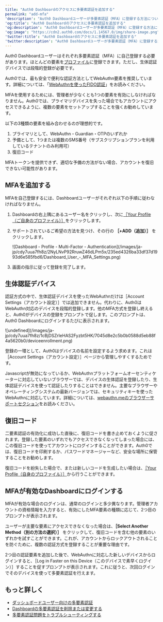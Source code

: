 ```yaml
---
title: "Auth0 Dashboardのアクセスに多要素認証を追加する"
permalink: "add-mfa"
'description': "Auth0 Dashboardユーザーが多要素認証（MFA）に登録する方法について説明します。"
'og:title': "Auth0 Dashboardのアクセスに多要素認証を追加する"
'og:description': "Auth0 Dashboardユーザーが多要素認証（MFA）に登録する方法について説明します。"
'og:image': "https://cdn2.auth0.com/docs/1.14567.0/img/share-image.png"
'twitter:title': "Auth0 Dashboardのアクセスに多要素認証を追加する"
'twitter:description': "Auth0 Dashboardユーザーが多要素認証（MFA）に登録する方法について説明します。"
---
```


<Tooltip data-tooltip-id="react-containers-DefinitionTooltip-0" href="/ja-jp/glossary?term=auth0-dashboard" tip="Auth0 Dashboard: サービスを構成するためのAuth0の主製品。" cta="用語集の表示">Auth0 Dashboard</Tooltip>ユーザーはそれぞれ多要素認証（<Tooltip data-tooltip-id="react-containers-DefinitionTooltip-0" href="/ja-jp/glossary?term=multifactor-authentication" tip="多要素認証（MFA）: ユーザー名とパスワードに加えて、SMS経由のコードなどの要素を使用するユーザー認証プロセス。" cta="用語集の表示">MFA</Tooltip>）に自己登録する必要があります。ほとんどの要素を[プロファイル](https://manage.auth0.com/#/profile)に登録できます。ただし、生体認証デバイスでは段階的登録が必要です。

<Callout icon="file-lines" color="#0EA5E9" iconType="regular">

Auth0では、最も安全で便利な認証方法としてWebAuthn要素を推奨しています。詳細については、「[WebAuthnを使ったFIDO認証](/ja-jp/secure/multi-factor-authentication/fido-authentication-with-webauthn)」をお読みください。

</Callout>

<Warning>

MFAを使用するためには、管理者が少なくとも1つの要素を有効にしなければなりません。Auth0では、プライマリデバイスを失った場合でもアカウントにアクセスできるように、複数の要素をセットアップすることを強くお勧めしています。

以下の3種類の要素を組み合わせるのが理想的です。

1. プライマリとして、WebAuthn・Guardian・OTPのいずれか
2. 予備として、1つまたは複数のSMS番号（サブスクリプションプランを利用しているテナントのみ利用可）
3. 復旧コード

MFAトークンを提供できず、適切な予備の方法がない場合、アカウントを復旧できない可能性があります。

</Warning>

## MFAを追加する

MFAを自己登録するには、Dashboardユーザーがそれぞれ以下の手順に従わなければなりません。

1. Dashboardの右上隅にあるユーザー名をクリックし、次に[［Your Profile（ご自身のプロファイル）］](https://manage.auth0.com/#/profile)をクリックします。
2. サポートされているご希望の方法を見つけ、その行の **［+ADD（追加）］** をクリックします。

   <Frame>![Dashboard - Profile - Multi-Factor - Authentication](/images/ja-jp/cdy7uua7fh8z/2NyLNvP92RruwZ46dLPm5x/235ed4326ba33df37d1993d6e585fbd6/Dashboard_User_-_MFA_Settings.png)</Frame>

3. 画面の指示に従って登録を完了します。

## 生体認証デバイス

認証方式の中で、生体認証デバイスを使ったWebAuthnだけは［Account Settings（アカウント設定）］では追加できません。代わりに、Auth0はWebAuthn対応のデバイスを段階的登録します。他のMFA方式を登録し終えると、Auth0がデバイスの登録をプロンプトで促します。このプロンプトは、Auth0 Dashboardにログインするたびに表示されます。

<Frame>![undefined](/images/ja-jp/cdy7uua7fh8z/1cBjDSZrIeHAS2Fyzbt5HK/7045d8e2c5b0b0588d5eb88f4a5620b0/deviceenrollment.png)</Frame>

登録の一環として、Auth0はデバイスの名前を設定するよう求めます。これは［Account Settings（アカウント設定）］ページから管理しやすくするためです。

Javascriptが無効になっているか、WebAuthnプラットフォームオーセンティケーターに対応していないブラウザーでは、デバイスの生体認証を登録したり、生体認証デバイスを使って認証したりすることはできません。主要なブラウザーやオペレーティングシステムの最新バージョンでは、セキュリティキーを使ったWebAuthnに対応しています。詳細については、[webauthn.meのブラウザーサポートセクション](https://webauthn.me/browser-support)をお読みください。

## 復旧コード

二要素認証の有効化に成功した直後に、復旧コードを書き止めておくように促されます。登録した要素のいずれでもアクセスできなくなってしまった場合には、この復旧コードを使ってアカウントにログインすることができます。Auth0では、復旧コードを印刷するか、パスワードマネージャーなど、安全な場所に保管することをお勧めします。

復旧コードを紛失した場合で、または新しいコードを生成したい場合は、[［Your Profile（自身のプロファイル）］](https://manage.auth0.com/#/profile)から行うことができます。

## MFAが有効なDashboardにログインする

MFAが有効な場合のログインは、通常のログインと多少異なります。管理者アカウントの資格情報を入力すると、有効にしたMFA要素の種類に応じて、2つ目のプロンプトが表示されます。

ユーザーが主要な要素にアクセスできなくなった場合は、**［Select Another Method（別の方法の選択）］** をクリックして、復旧コードを含む他の要素のいずれかを試すことができます。これが、アカウントからロックアウトされることを防ぐために、複数の認証方式を登録することが重要な理由です。

2つ目の認証要素を追加した後で、WebAuthnに対応した新しいデバイスからログインすると、［Log in Faster on this Device（このデバイスで素早くログイン）］することを促すプロンプトが表示されます。これに従うと、次回ログインでそのデバイスを使って多要素認証を行えます。

## もっと詳しく

* [ダッシュボードユーザー向けの多要素認証](/ja-jp/get-started/manage-dashboard-access/add-change-remove-mfa)
* [Dashboardの多要素認証を削除または変更する](/ja-jp/get-started/manage-dashboard-access/add-change-remove-mfa/remove-or-change-dashboard-multi-factor-authentication)
* [多要素認証問題をトラブルシューティングする](/ja-jp/troubleshoot/authentication-issues/troubleshoot-mfa-issues)